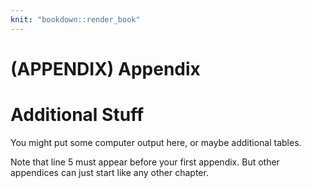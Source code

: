 ```yaml
---
knit: "bookdown::render_book"
---
```


<!-- \appendix -->

# (APPENDIX) Appendix {-} 

# Additional Stuff 

You might put some computer output here, or maybe additional tables.

Note that line 5 must appear before your first appendix. But other appendices can just start like any other chapter.
